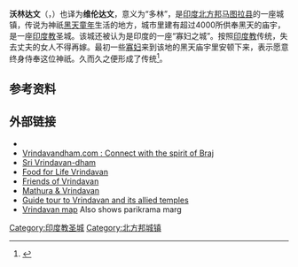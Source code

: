 {{Infobox Indian Jurisdiction
|native_name = 沃林达文 |
type = city |
latd = 27.58 | longd = 77.7
|locator_position = right |
state_name = 北方邦
|district = [[马图拉县|马图拉县]]
|leader_title =
|leader_name =
|altitude = 170
|population_as_of = 2001
|population_total = 56618|
population_density =
|area_magnitude= sq. km
|area_total =
|area_telephone =
|postal_code =
|vehicle_code_range =
|sex_ratio =
|unlocode =
|website =
|footnotes =
}}
'''沃林达文'''（{{lang-hi|वृन्दावन}}，{{audio|Vrindavan.ogg|读音}}）也译为'''维伦达文'''，意义为“多林”，是[[印度|印度]][[北方邦|北方邦]][[马图拉县|马图拉县]]的一座城镇，传说为神祇[[黑天|黑天]][[童年|童年]]生活的地方，城市里建有超过4000所供奉黑天的庙宇，是一座[[印度教|印度教]]圣城。该城还被认为是印度的一座“寡妇之城”。按照[[印度教|印度教]]传统，失去丈夫的女人不得再嫁。最初一些[[寡妇|寡妇]]来到该地的黑天庙宇里安顿下来，表示愿意终身侍奉这位神祇。久而久之便形成了传统<ref>{{cite web | language = zh-cn | publisher = 环球网 | title = 印度小城住了5000寡妇 | url = http://travel.huanqiu.com/culture/2008-06/144749.html | date = 2008-06-20 | accessdate = 2011-01-31 }}{{dead link|date=2018年3月 |bot=InternetArchiveBot |fix-attempted=yes }}</ref>。
{{Gallery
|title=沃林达文
|lines=1
| File:Swiatyniamadanmohan.jpg|
| File:Yamuna (Kesi Ghata).jpg|
}}

==参考资料==
{{reflist}}
==外部链接==
{{commons|Vrindavan}}
* {{wikitravel}}
* [https://web.archive.org/web/20190922225954/http://www.vrindavandham.com/ Vrindavandham.com : Connect with the spirit of Braj]
* [https://web.archive.org/web/20191212104816/http://www.vrindavan-dham.com/ Sri Vrindavan-dham]
* [https://web.archive.org/web/20170827081823/http://www.fflvrindavan.org/ Food for Life Vrindavan]
* [https://web.archive.org/web/20110116001713/http://www.fov.org.uk/ Friends of Vrindavan]
* [https://web.archive.org/web/20110208113430/http://mathuravrindavan.com/ Mathura & Vrindavan]
* [http://www.radhavallabh.com/vrindavan.html Guide tour to Vrindavan and its allied temples] {{Wayback|url=http://www.radhavallabh.com/vrindavan.html |date=20080429221853 }}
* [https://web.archive.org/web/20100304130356/http://www.shaktipeethas.org/vrindavan-map-t91.html Vrindavan map] Also shows parikrama marg



[[Category:印度教圣城|Category:印度教圣城]]
[[Category:北方邦城镇|Category:北方邦城镇]]